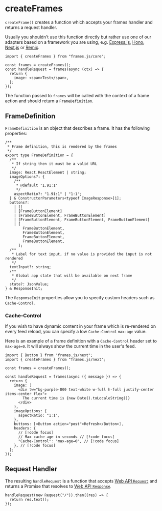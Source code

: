 # createFrames

`createFrame()` creates a function which accepts your frames handler and returns a request handler.

Usually you shouldn't use this function directly but rather use one of our adapters based on a framework you are using, e.g. [Express.js](/reference/express), [Hono](/reference/hono), [Next.js](/reference/next) or [Remix](/reference/remix).

```tsx
import { createFrames } from "frames.js/core";

const frames = createFrames();
const handleRequest = frames(async (ctx) => {
  return {
    image: <span>Test</span>,
  };
});
```

The function passed to `frames` will be called with the context of a frame action and should return a `FrameDefinition`.

## FrameDefinition

`FrameDefinition` is an object that describes a frame. It has the following properties:

```tsx
/**
 * Frame definition, this is rendered by the frames
 */
export type FrameDefinition = {
  /**
   * If string then it must be a valid URL
   */
  image: React.ReactElement | string;
  imageOptions?: {
    /**
     * @default '1.91:1'
     */
    aspectRatio?: "1.91:1" | "1:1";
  } & ConstructorParameters<typeof ImageResponse>[1];
  buttons?:
    | []
    | [FrameButtonElement]
    | [FrameButtonElement, FrameButtonElement]
    | [FrameButtonElement, FrameButtonElement, FrameButtonElement]
    | [
        FrameButtonElement,
        FrameButtonElement,
        FrameButtonElement,
        FrameButtonElement,
      ];
  /**
   * Label for text input, if no value is provided the input is not rendered
   */
  textInput?: string;
  /**
   * Global app state that will be available on next frame
   */
  state?: JsonValue;
} & ResponseInit;
```

The `ResponseInit` properties allow you to specify custom headers such as `Cache-Control`.

### Cache-Control

If you wish to have dynamic content in your frame which is re-rendered on every feed reload, you can specify a low `Cache-Control` `max-age` value.

Here is an example of a frame definition with a `Cache-Control` header set to `max-age=0`. It will always show the current time in the user's feed.

```tsx
import { Button } from "frames.js/next";
import { createFrames } from "frames.js/next";

const frames = createFrames();

const handleRequest = frames(async ({ message }) => {
  return {
    image: (
      <div tw="bg-purple-800 text-white w-full h-full justify-center items-center flex">
        The current time is {new Date().toLocaleString()}
      </div>
    ),
    imageOptions: {
      aspectRatio: "1:1",
    },
    buttons: [<Button action="post">Refresh</Button>],
    headers: {
      // [!code focus]
      // Max cache age in seconds // [!code focus]
      "Cache-Control": "max-age=0", // [!code focus]
    }, // [!code focus]
  };
});
```

## Request Handler

The resulting `handleRequest` is a function that accepts [Web API `Request`](https://developer.mozilla.org/en-US/docs/Web/API/Request) and returns a Promise that resolves to [Web API `Response`](https://developer.mozilla.org/en-US/docs/Web/API/Response).

```tsx
handleRequest(new Request("/")).then((res) => {
  return res.text();
});
```
